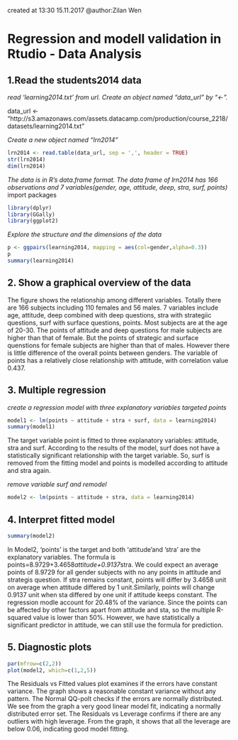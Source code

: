 created at 13:30 15.11.2017
@author:Zilan Wen

# Regression and modell validation in Rtudio - Data Analysis
## 1.Read the students2014 data
*read 'learning2014.txt' from url. Create an object named "data_url" by "<-".*

data_url <- "http://s3.amazonaws.com/assets.datacamp.com/production/course_2218/datasets/learning2014.txt"

*Create a new object named "lrn2014"*
```{R}
lrn2014 <- read.table(data_url, sep = ',', header = TRUE) 
str(lrn2014)
dim(lrn2014)
```
*The data is in R's data.frame format. The data frame of lrn2014 has 166 observations and 7 variables(gender, age, attitude, deep, stra, surf, points)*
import packages
```{R}
library(dplyr)
library(GGally)
library(ggplot2)
```
*Explore the structure and the dimensions of the data*
```{R}
p <- ggpairs(learning2014, mapping = aes(col=gender,alpha=0.3))
p
summary(learning2014)
```
## 2. Show a graphical overview of the data

The figure shows the relationship among different variables. Totally there are 166 subjects including 110 females
and 56 males. 7 variables include age, attitude, deep combined with deep questions, stra with strategiic questions, surf with surface questions, points. Most subjects are at the age of 20-30. The points of attitude and deep questions  for male subjects are higher than that of female. But the points of  strategic and surface quenstions for female subjects are higher than that of males. However there is little difference of the overall points between genders. The variable of points has a relatively close relationship with attitude, with correlation value 0.437.  

## 3. Multiple regression
*create a regression model with three explanatory variables targeted points*
```{R}
model1 <- lm(points ~ attitude + stra + surf, data = learning2014)
summary(model1)
```

The target variable point is fitted to three explanatory variables: attitude, stra and surf. According to
the results of the model, surf does not have a statistically significant relationship with the target variable.
So, surf is removed from the fitting model and points is modelled according to attitude and stra again.

*remove variable surf and remodel*
```{R}
model2 <- lm(points ~ attitude + stra, data = learning2014)
```
## 4. Interpret fitted model
```{R}
summary(model2)
```
In Model2, 'points' is the target and both 'attitude'and 'stra' are   the explanatory variables. The formula is  points=8.9729+3.4658*attitude+0.9137*stra. We could expect an average points of 8.9729 for all gender subjects with no any points in attitude and strategis question. If stra remains constant, points will differ by 3.4658 unit on average when attitude differed by 1 unit.Similarly, points will change 0.9137 unit when sta differed by one unit if attitude keeps constant. The regression modle account for 20.48% of the variance. Since the points can be affected by other factors apart from attitude and sta, so the multiple R-squared value is lower than 50%. However, we have statistically a significant predictor in attitude, we can still use the formula for prediction. 

## 5. Diagnostic plots
```{R}
par(mfrow=c(2,2))
plot(model2, which=c(1,2,5))
```
The Residuals vs Fitted values plot examines if the errors have constant variance. The graph shows a reasonable constant variance without any pattern.
The Normal QQ-polt checks if the errors are normally distributed. We see from the graph a very good linear model fit, indicating a normally distributed error set.
The Residuals vs Leverage confirms if there are any outliers with high leverage. From the graph, it shows that all the leverage are below 0.06, indicating good model fitting.
